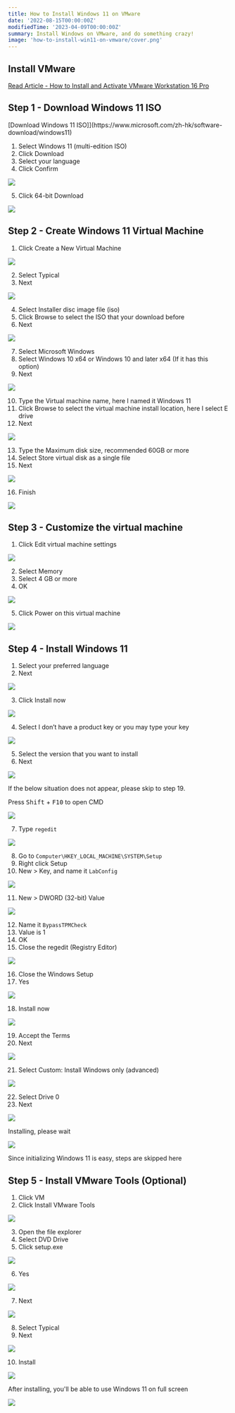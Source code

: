 ```yaml
---
title: How to Install Windows 11 on VMware
date: '2022-08-15T00:00:00Z'
modifiedTime: '2023-04-09T00:00:00Z'
summary: Install Windows on VMware, and do something crazy!
image: 'how-to-install-win11-on-vmware/cover.png'
---
```


## Install VMware

[Read Article - How to Install and Activate VMware Workstation 16 Pro](/blog/how-to-install-and-activate-vmware-16)

## Step 1 - Download Windows 11 ISO

<Callout icon='🔗' title='Link' color='blue' radius='md'>
  [Download Windows 11
  ISO]](https://www.microsoft.com/zh-hk/software-download/windows11)
</Callout>

1. Select Windows 11 (multi-edition ISO)
2. Click Download
3. Select your language
4. Click Confirm

![](</static/images/blog/how-to-install-win11-on-vmware/step-1(1-4).png>)

5. Click 64-bit Download

![](</static/images/blog/how-to-install-win11-on-vmware/step-1(5).png>)

## Step 2 - Create Windows 11 Virtual Machine

1. Click Create a New Virtual Machine

![](</static/images/blog/how-to-install-win11-on-vmware/step-2(1).png>)

2. Select Typical
3. Next

![](</static/images/blog/how-to-install-win11-on-vmware/step-2(2-3).png>)

4. Select Installer disc image file (iso)
5. Click Browse to select the ISO that your download before
6. Next

![](</static/images/blog/how-to-install-win11-on-vmware/step-2(4-6).png>)

7. Select Microsoft Windows
8. Select Windows 10 x64 or Windows 10 and later x64 (If it has this option)
9. Next

![](</static/images/blog/how-to-install-win11-on-vmware/step-2(7-9).png>)

10. Type the Virtual machine name, here I named it Windows 11
11. Click Browse to select the virtual machine install location, here I select E drive
12. Next

![](</static/images/blog/how-to-install-win11-on-vmware/step-2(10-12).png>)

13. Type the Maximum disk size, recommended 60GB or more
14. Select Store virtual disk as a single file
15. Next

![](</static/images/blog/how-to-install-win11-on-vmware/step-2(13-15).png>)

16. Finish

![](</static/images/blog/how-to-install-win11-on-vmware/step-2(16).png>)

## Step 3 - Customize the virtual machine

1. Click Edit virtual machine settings

![](</static/images/blog/how-to-install-win11-on-vmware/step-3(1).png>)

2. Select Memory
3. Select 4 GB or more
4. OK

![](</static/images/blog/how-to-install-win11-on-vmware/step-3(2-4).png>)

5. Click Power on this virtual machine

![](</static/images/blog/how-to-install-win11-on-vmware/step-3(5).png>)

## Step 4 - Install Windows 11

1. Select your preferred language
2. Next

![](</static/images/blog/how-to-install-win11-on-vmware/step-4(1-2).png>)

3. Click Install now

![](</static/images/blog/how-to-install-win11-on-vmware/step-4(3).png>)

4. Select I don’t have a product key or you may type your key

![](</static/images/blog/how-to-install-win11-on-vmware/step-4(4).png>)

5. Select the version that you want to install
6. Next

![](</static/images/blog/how-to-install-win11-on-vmware/step-4(5-6).png>)

<Callout icon='💡' title='Tips' color='yellow' radius='md'>
  If the below situation does not appear, please skip to step 19.

Press <Kbd>Shift</Kbd> + <Kbd>F10</Kbd> to open CMD

</Callout>

![](/static/images/blog/how-to-install-win11-on-vmware/cant-install.png)

7. Type `regedit`

![](</static/images/blog/how-to-install-win11-on-vmware/step-4(7).png>)

8. Go to `Computer\HKEY_LOCAL_MACHINE\SYSTEM\Setup`
9. Right click Setup
10. New > Key, and name it `LabConfig`

![](</static/images/blog/how-to-install-win11-on-vmware/step-4(8-10).png>)

11. New > DWORD (32-bit) Value

![](</static/images/blog/how-to-install-win11-on-vmware/step-4(11).png>)

12. Name it `BypassTPMCheck`
13. Value is 1
14. OK
15. Close the regedit (Registry Editor)

![](</static/images/blog/how-to-install-win11-on-vmware/step-4(12-15).png>)

16. Close the Windows Setup
17. Yes

![](</static/images/blog/how-to-install-win11-on-vmware/step-4(16-17).png>)

18. Install now

![](</static/images/blog/how-to-install-win11-on-vmware/step-4(18).png>)

19. Accept the Terms
20. Next

![](</static/images/blog/how-to-install-win11-on-vmware/step-4(19-20).png>)

21. Select Custom: Install Windows only (advanced)

![](</static/images/blog/how-to-install-win11-on-vmware/step-4(21).png>)

22. Select Drive 0
23. Next

![](</static/images/blog/how-to-install-win11-on-vmware/step-4(22-23).png>)

<Callout icon='💡' title='Tips' color='yellow' radius='md'>
  Installing, please wait
</Callout>

![](/static/images/blog/how-to-install-win11-on-vmware/installing.png)

<Callout icon='✍️' title='Reminder' color='yellow' radius='md'>
  Since initializing Windows 11 is easy, steps are skipped here
</Callout>

## Step 5 - Install VMware Tools (Optional)

1. Click VM
2. Click Install VMware Tools

![](</static/images/blog/how-to-install-win11-on-vmware/step-5(1-2).png>)

3. Open the file explorer
4. Select DVD Drive
5. Click setup.exe

![](</static/images/blog/how-to-install-win11-on-vmware/step-5(3-5).png>)

6. Yes

![](</static/images/blog/how-to-install-win11-on-vmware/step-5(6).png>)

7. Next

![](</static/images/blog/how-to-install-win11-on-vmware/step-5(7).png>)

8. Select Typical
9. Next

![](</static/images/blog/how-to-install-win11-on-vmware/step-5(8-9).png>)

10. Install

![](</static/images/blog/how-to-install-win11-on-vmware/step-5(10).png>)

After installing, you'll be able to use Windows 11 on full screen

![](/static/images/blog/how-to-install-win11-on-vmware/fullscreen.png)
